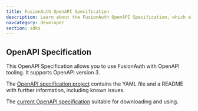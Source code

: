 ```yaml
---
title: FusionAuth OpenAPI Specification
description: Learn about the FusionAuth OpenAPI Specification, which allows you to use OpenAPI tooling to interact with FusionAuth.
navcategory: developer
section: sdks
---
```

## OpenAPI Specification

This OpenAPI Specification allows you to use FusionAuth with OpenAPI tooling. It supports OpenAPI version 3.

The [OpenAPI specification project](https://github.com/FusionAuth/fusionauth-openapi) contains the YAML file and a README with further information, including known issues.

The [current OpenAPI specification](https://raw.githubusercontent.com/FusionAuth/fusionauth-openapi/main/openapi.yaml) suitable for downloading and using.
